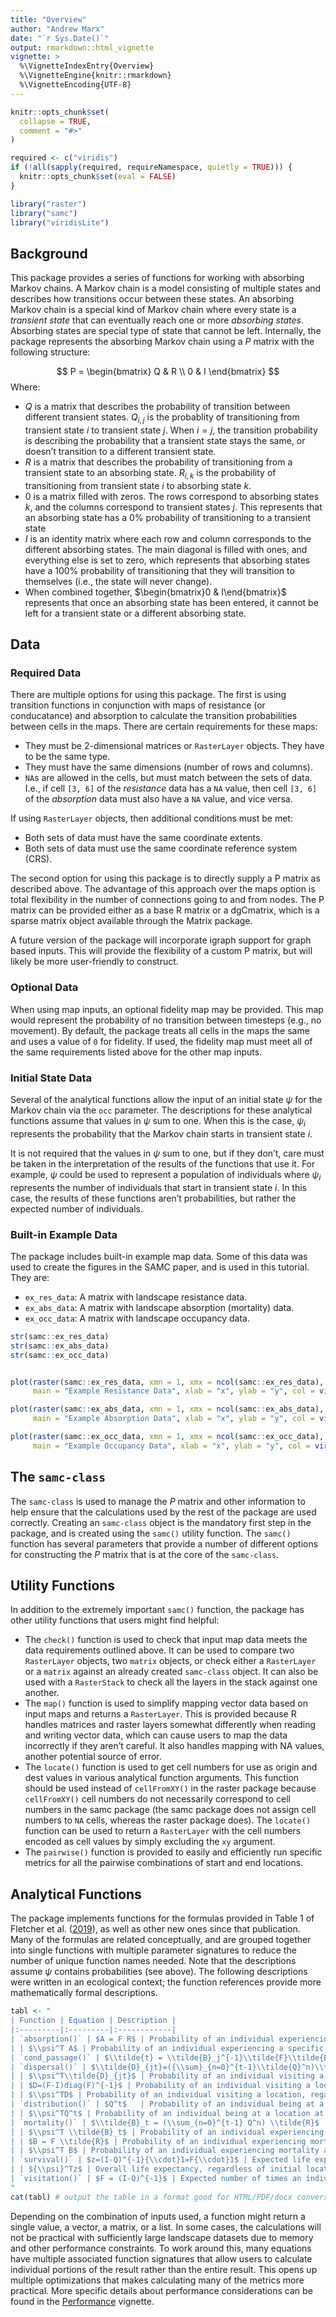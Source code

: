 ```yaml
---
title: "Overview"
author: "Andrew Marx"
date: "`r Sys.Date()`"
output: rmarkdown::html_vignette
vignette: >
  %\VignetteIndexEntry{Overview}
  %\VignetteEngine{knitr::rmarkdown}
  %\VignetteEncoding{UTF-8}
---
```


```r
knitr::opts_chunk$set(
  collapse = TRUE,
  comment = "#>"
)

required <- c("viridis")
if (!all(sapply(required, requireNamespace, quietly = TRUE))) {
  knitr::opts_chunk$set(eval = FALSE)
}

library("raster")
library("samc")
library("viridisLite")
```

## Background

This package provides a series of functions for working with absorbing Markov chains. A Markov chain is a model consisting of multiple states and describes how transitions occur between these states. An absorbing Markov chain is a special kind of Markov chain where every state is a *transient state* that can eventually reach one or more *absorbing states*. Absorbing states are special type of state that cannot be left. Internally, the package represents the absorbing Markov chain using a $P$ matrix with the following structure:

$$
P =
\begin{bmatrix}
Q & R \\
0 & I
\end{bmatrix}
$$
Where:

* $Q$ is a matrix that describes the probability of transition between different transient states. $Q_{i,j}$ is the probablity of transitioning from transient state $i$ to transient state $j$. When $i=j$, the transition probability is describing the probability that a transient state stays the same, or doesn't transition to a different transient state.
* $R$ is a matrix that describes the probability of transitioning from a transient state to an absorbing state. $R_{i,k}$ is the probability of transitioning from transient state $i$ to absorbing state $k$.
* $0$ is a matrix filled with zeros. The rows correspond to absorbing states $k$, and the columns correspond to transient states $j$. This represents that an absorbing state has a 0% probability of transitioning to a transient state
* $I$ is an identity matrix where each row and column corresponds to the different absorbing states. The main diagonal is filled with ones, and everything else is set to zero, which represents that absorbing states have a 100% probability of transitioning that they will transition to themselves (i.e., the state will never change).
* When combined together, $\begin{bmatrix}0 & I\end{bmatrix}$ represents that once an absorbing state has been entered, it cannot be left for a transient state or a different absorbing state.

## Data

### Required Data

There are multiple options for using this package. The first is using transition functions in conjunction with maps of resistance (or conducatance) and absorption to calculate the transition probabilities between cells in the maps. There are certain requirements for these maps:

* They must be 2-dimensional matrices or `RasterLayer` objects. They have to be the same type.
* They must have the same dimensions (number of rows and columns).
* `NA`s are allowed in the cells, but must match between the sets of data. I.e., if cell `[3, 6]` of the *resistance* data has a `NA` value, then cell `[3, 6]` of the *absorption* data must also have a `NA` value, and vice versa.

If using `RasterLayer` objects, then additional conditions must be met:

* Both sets of data must have the same coordinate extents.
* Both sets of data must use the same coordinate reference system (CRS).

The second option for using this package is to directly supply a P matrix as described above. The advantage of this approach over the maps option is total flexibility in the number of connections going to and from nodes. The P matrix can be provided either as a base R matrix or a dgCmatrix, which is a sparse matrix object available through the Matrix package.

A future version of the package will incorporate igraph support for graph based inputs. This will provide the flexibility of a custom P matrix, but will likely be more user-friendly to construct.

### Optional Data

When using map inputs, an optional fidelity map may be provided. This map would represent the probability of no transition between timesteps (e.g., no movement). By default, the package treats all cells in the maps the same and uses a value of `0` for fidelity. If used, the fidelity map must meet all of the same requirements listed above for the other map inputs.

### Initial State Data

Several of the analytical functions allow the input of an initial state $\psi$ for the Markov chain via the `occ` parameter. The descriptions for these analytical functions assume that values in $\psi$ sum to one. When this is the case, $\psi_i$ represents the probability that the Markov chain starts in transient state $i$. 

It is not required that the values in $\psi$ sum to one, but if they don't, care must be taken in the interpretation of the results of the functions that use it. For example, $\psi$ could be used to represent a population of individuals where $\psi_i$ represents the number of individuals that start in transient state $i$. In this case, the results of these functions aren't probabilities, but rather the expected number of individuals.


### Built-in Example Data

The package includes built-in example map data. Some of this data was used to create the figures in the SAMC paper, and is used in this tutorial. They are:

* `ex_res_data`: A matrix with landscape resistance data.
* `ex_abs_data`: A matrix with landscape absorption (mortality) data.
* `ex_occ_data`: A matrix with landscape occupancy data.

```r
str(samc::ex_res_data)
str(samc::ex_abs_data)
str(samc::ex_occ_data)


plot(raster(samc::ex_res_data, xmn = 1, xmx = ncol(samc::ex_res_data), ymn = 1, ymx = nrow(samc::ex_res_data)),
     main = "Example Resistance Data", xlab = "x", ylab = "y", col = viridis(256))

plot(raster(samc::ex_abs_data, xmn = 1, xmx = ncol(samc::ex_abs_data), ymn = 1, ymx = nrow(samc::ex_abs_data)),
     main = "Example Absorption Data", xlab = "x", ylab = "y", col = viridis(256))

plot(raster(samc::ex_occ_data, xmn = 1, xmx = ncol(samc::ex_occ_data), ymn = 1, ymx = nrow(samc::ex_occ_data)),
     main = "Example Occupancy Data", xlab = "x", ylab = "y", col = viridis(256))
```


## The `samc-class`

The `samc-class` is used to manage the $P$ matrix and other information to help ensure that the calculations used by the rest of the package are used correctly. Creating an `samc-class` object is the mandatory first step in the package, and is created using the `samc()` utility function. The `samc()` function has several parameters that provide a number of different options for constructing the $P$ matrix that is at the core of the `samc-class`.


## Utility Functions

In addition to the extremely important `samc()` function, the package has other utility functions that users might find helpful:

- The `check()` function is used to check that input map data meets the data requirements outlined above. It can be used to compare two `RasterLayer` objects, two `matrix` objects, or check either a `RasterLayer` or a `matrix` against an already created `samc-class` object. It can also be used with a `RasterStack` to check all the layers in the stack against one another.
- The `map()` function is used to simplify mapping vector data based on input maps and returns a `RasterLayer`. This is provided because R handles matrices and raster layers somewhat differently when reading and writing vector data, which can cause users to map the data incorrectly if they aren't careful. It also handles mapping with NA values, another potential source of error.
- The `locate()` function is used to get cell numbers for use as origin and dest values in various analytical function arguments. This function should be used instead of `cellFromXY()` in the raster package because `cellFromXY()` cell numbers do not necessarily correspond to cell numbers in the samc package (the samc package does not assign cell numbers to `NA` cells, whereas the raster package does). The `locate()` function can be used to return a `RasterLayer` with the cell numbers encoded as cell values by simply excluding the `xy` argument.
- The `pairwise()` function is provided to easily and efficiently run specific metrics for all the pairwise combinations of start and end locations.


## Analytical Functions

The package implements functions for the formulas provided in Table 1 of Fletcher et al. ([2019](https://onlinelibrary.wiley.com/doi/full/10.1111/ele.13333)), as well as other new ones since that publication. Many of the formulas are related conceptually, and are grouped together into single functions with multiple parameter signatures to reduce the number of unique function names needed. Note that the descriptions assume $\psi$ contains probabilities (see above). The following descriptions were written in an ecological context; the function references provide more mathematically formal descriptions.

```r
tabl <- "
| Function | Equation | Description |
|:---------|:---------|:------------|
| `absorption()` | $A = F R$ | Probability of an individual experiencing a specific type of mortality |
| | $\\psi^T A$ | Probability of an individual experiencing a specific type of mortality, regardless of initial location |
| `cond_passage()` | $\\tilde{t} = \\tilde{B}_j^{-1}\\tilde{F}\\tilde{B}_j{\\cdot}1$ | Mean first conditional passage time |
| `dispersal()` | $\\tilde{D}_{jt}=({\\sum}_{n=0}^{t-1}\\tilde{Q}^n)\\tilde{q}_j$ | Probability of an individual visiting a location, if starting at any other location, before or at time *t* |
| | $\\psi^T\\tilde{D}_{jt}$ | Probability of an individual visiting a location, before or at time *t*, regardless of initial location |
| | $D=(F-I)diag(F)^{-1}$ | Probability of an individual visiting a location |
| | $\\psi^TD$ | Probability of an individual visiting a location, regardless of initial location |
| `distribution()` | $Q^t$   | Probability of an individual being at a location at time *t* |
| | $\\psi^TQ^t$ | Probability of an individual being at a location at time *t*, regardless of initial location |
| `mortality()` | $\\tilde{B}_t = (\\sum_{n=0}^{t-1} Q^n) \\tilde{R}$ | Probability of an individual experiencing mortality at a location before or at time *t* |
| | $\\psi^T \\tilde{B}_t$ | Probability of an individual experiencing mortality at a location, before or at time *t*, regardless of initial location |
| | $B = F \\tilde{R}$ | Probability of an individual experiencing mortality at a location |
| | $\\psi^T B$ | Probability of an individual experiencing mortality at a location, regardless of initial location |
| `survival()` | $z=(I-Q)^{-1}{\\cdot}1=F{\\cdot}1$ | Expected life expectancy of an individual |
| | ${\\psi}^Tz$ | Overall life expectancy, regardless of initial location |
| `visitation()` | $F = (I-Q)^{-1}$ | Expected number of times an individual visits a location |
"
cat(tabl) # output the table in a format good for HTML/PDF/docx conversion
```

Depending on the combination of inputs used, a function might return a single value, a vector, a matrix, or a list. In some cases, the calculations will not be practical with sufficiently large landscape datasets due to memory and other performance constraints. To work around this, many equations have multiple associated function signatures that allow users to calculate individual portions of the result rather than the entire result. This opens up multiple optimizations that makes calculating many of the metrics more practical. More specific details about performance considerations can be found in the [Performance](performance.html) vignette.
